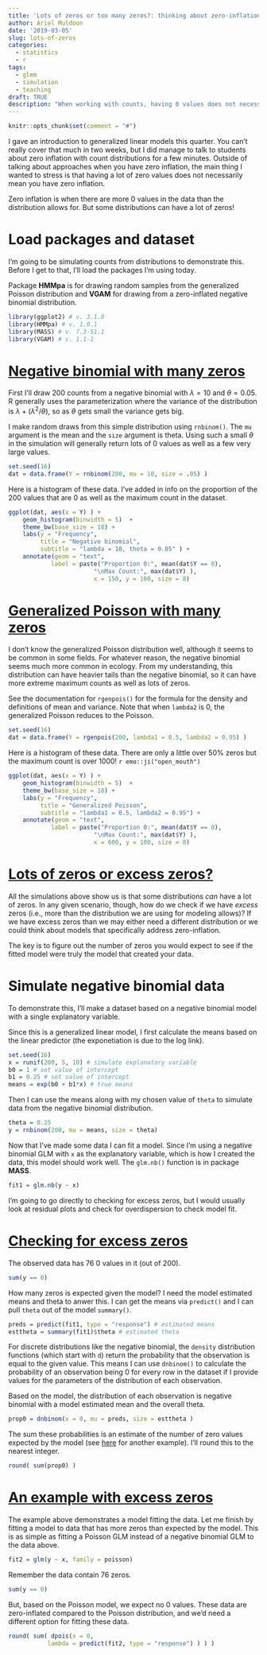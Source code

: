 ```yaml
---
title: 'Lots of zeros or too many zeros?: thinking about zero-inflation'
author: Ariel Muldoon
date: '2019-03-05'
slug: lots-of-zeros
categories:
  - statistics
  - r
tags:
  - glmm
  - simulation
  - teaching
draft: TRUE
description: "When working with counts, having 0 values does not necessarily indicate zero-inflation.  I demonstrate this by simulating data data simulated the negative binomial and generalized Poisson distributions.  I finish by talking about how to check if the model you fit models the number of 0 values in the data well."
---
```


```r
knitr::opts_chunk$set(comment = "#")
```

I gave an introduction to generalized linear models this quarter.  You can't really cover that much in two weeks, but I did manage to talk to students about zero inflation with count distributions for a few minutes.  Outside of talking about approaches when you have zero inflation, the main thing I wanted to stress is that having a lot of zero values does not necessarily mean you have zero inflation.

Zero inflation is when there are more 0 values in the data than the distribution allows for.  But some distributions can have a lot of zeros!

# Load packages and dataset

I'm going to be simulating counts from distributions to demonstrate this.  Before I get to that, I'll load the packages I'm using today.

Package **HMMpa** is for drawing random samples from the generalized Poisson distribution and **VGAM** for drawing from a zero-inflated negative binomial distribution.

```r
library(ggplot2) # v. 3.1.0
library(HMMpa) # v. 1.0.1
library(MASS) # v. 7.3-51.1
library(VGAM) # v. 1.1-1
```

# [Negative binomial with many zeros](negative-binomial-with-many-zeros)

First I'll draw 200 counts from a negative binomial with $\lambda = 10$ and $\theta = 0.05$.  R generally uses the parameterization where the variance of the distribution is $\lambda + (\lambda^2/\theta)$, so as $\theta$ gets small the variance gets big.

I make random draws from this simple distribution using `rnbinom()`.  The `mu` argument is the mean and the `size` argument is theta.  Using such a small $\theta$ in the simulation will generally return lots of 0 values as well as a few very large values.

```r
set.seed(16)
dat = data.frame(Y = rnbinom(200, mu = 10, size = .05) )
```

Here is a histogram of these data.  I've added in info on the proportion of the 200 values that are 0 as well as the maximum count in the dataset.

```r
ggplot(dat, aes(x = Y) ) +
	geom_histogram(binwidth = 5)  +
	theme_bw(base_size = 18) +
	labs(y = "Frequency",
	     title = "Negative binomial",
	     subtitle = "lambda = 10, theta = 0.05" ) +
	annotate(geom = "text",
		    label = paste("Proportion 0:", mean(dat$Y == 0), 
		    		    "\nMax Count:", max(dat$Y) ),
		    		    x = 150, y = 100, size = 8)

```

# [Generalized Poisson with many zeros](#generalized-poisson-with-many-zeros)

I don't know the generalized Poisson distribution well, although it seems to be common in some fields.  For whatever reason, the negative binomial seems much more common in ecology.  From my understanding, this distribution can have heavier tails than the negative binomial, so it can have more extreme maximum counts as well as lots of zeros.

See the documentation for `rgenpois()` for the formula for the density and definitions of mean and variance.  Note that when `lambda2` is 0, the generalized Poisson reduces to the Poisson.


```r
set.seed(16)
dat = data.frame(Y = rgenpois(200, lambda1 = 0.5, lambda2 = 0.95) )
```

Here is a histogram of these data.  There are only a little over 50% zeros but the maximum count is over 1000! `r emo::ji("open_mouth")`

```r
ggplot(dat, aes(x = Y) ) +
	geom_histogram(binwidth = 5)  +
	theme_bw(base_size = 18) +
	labs(y = "Frequency",
	     title = "Generalized Poisson",
	     subtitle = "lambda1 = 0.5, lambda2 = 0.95") +
	annotate(geom = "text",
		    label = paste("Proportion 0:", mean(dat$Y == 0), 
		    		    "\nMax Count:", max(dat$Y) ),
		    		    x = 600, y = 100, size = 8)

```

# [Lots of zeros or excess zeros?](#lots-of-zeros-or-excess-zeros)

All the simulations above show us is that some distributions *can* have a lot of zeros.  In any given scenario, though, how do we check if we have *excess* zeros (i.e., more than the distribution we are using for modeling allows)?  If we have excess zeros than we may either need a different distribution or we could think about models that specifically address zero-inflation.

The key is to figure out the number of zeros you would expect to see if the fitted model were truly the model that created your data.

# Simulate negative binomial data

To demonstrate this, I'll make a dataset based on a negative binomial model with a single explanatory variable.  

Since this is a generalized linear model, I first calculate the means based on the linear predictor (the exponetiation is due to the log link).

```r
set.seed(16)
x = runif(200, 5, 10) # simulate explanatory variable
b0 = 1 # set value of intercept
b1 = 0.25 # set value of intercept
means = exp(b0 + b1*x) # true means
```

Then I can use the means along with my chosen value of `theta` to simulate data from the negative binomial distribution.

```r
theta = 0.25
y = rnbinom(200, mu = means, size = theta)
```

Now that I've made some data I can fit a model.  Since I'm using a negative binomial GLM with `x` as the explanatory variable, which is how I created the data, this model should work well.  The `glm.nb()` function is in package **MASS**.

```r
fit1 = glm.nb(y ~ x)
```

I'm going to go directly to checking for excess zeros, but I would usually look at residual plots and check for overdispersion to check model fit.

# [Checking for excess zeros](#checking-for-excess-zeros)

The observed data has 76 0 values in it (out of 200).

```r
sum(y == 0)
```

How many zeros is expected given the model?  I need the model estimated means and theta to anwer this.  I can get the means via `predict()` and I can pull `theta` out of the model `summary()`.

```r
preds = predict(fit1, type = "response") # estimated means
esttheta = summary(fit1)$theta # estimated theta
```

For discrete distributions like the negative binomial, the `density` distribution functions (which start with `d`) return the probability that the observation is equal to the given value.  This means I can use `dnbinom()` to calculate the probability of an observation being 0 for every row in the dataset if I provide values for the parameters of the distribution of each observation.  

Based on the model, the distribution of each observation is negative binomial with a model estimated mean and the overall theta.

```r
prop0 = dnbinom(x = 0, mu = preds, size = esttheta )
```

The sum these probabilities is an estimate of the number of zero values expected by the model (see [here](https://data.library.virginia.edu/getting-started-with-hurdle-models/) for another example).  I'll round this to the nearest integer.

```r
round( sum(prop0) )
```

# [An example with excess zeros](#an-example-with-excess-zeros)

The example above demonstrates a model fitting the data.  Let me finish by fitting a model to data that has more zeros than expected by the model.  This is as simple as fitting a Poisson GLM instead of a negative binomial GLM to the data above.

```r
fit2 = glm(y ~ x, family = poisson)
```

Remember the data contain 76 zeros.

```r
sum(y == 0)
```

But, based on the Poisson model, we expect no 0 values.  These data are zero-inflated compared to the Poisson distribution, and we'd need a different option for fitting these data.

```r
round( sum( dpois(x = 0,
           lambda = predict(fit2, type = "response") ) ) )
```
